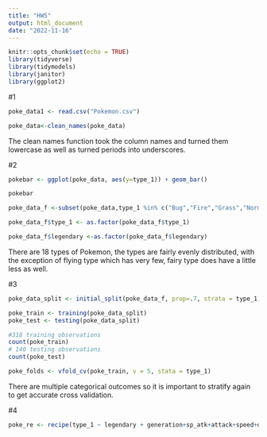 ```yaml
---
title: "HW5"
output: html_document
date: "2022-11-16"
---
```


```r
knitr::opts_chunk$set(echo = TRUE)
library(tidyverse)
library(tidymodels)
library(janitor)
library(ggplot2)

```

#1
```r
poke_data1 <- read.csv("Pokemon.csv")

poke_data<-clean_names(poke_data)


```

The clean names function took the column names and turned them lowercase as well as turned periods into underscores.

#2
```r
pokebar <- ggplot(poke_data, aes(y=type_1)) + geom_bar()

pokebar

poke_data_f <-subset(poke_data,type_1 %in% c("Bug","Fire","Grass","Normal","Water","Psychic"))  

poke_data_f$type_1 <- as.factor(poke_data_f$type_1)  

poke_data_f$legendary <-as.factor(poke_data_f$legendary)
```
There are 18 types of Pokemon, the types are fairly evenly distributed, with the exception of flying type which has very few, fairy type does have a little less as well. 

#3
```r
poke_data_split <- initial_split(poke_data_f, prop=.7, strata = type_1) 

poke_train <- training(poke_data_split)
poke_test <- testing(poke_data_split)

#318 training observations
count(poke_train)
# 140 testing observations
count(poke_test)

poke_folds <- vfold_cv(poke_train, v = 5, stata = type_1)

```
There are multiple categorical outcomes so it is important to stratify again to get accurate cross validation.

#4
```r
poke_re <- recipe(type_1 ~ legendary + generation+sp_atk+attack+speed+defense+hp+sp_def, data = poke_train) %>% step_dummy(c(legendary,generation)) %>% step_normalize(all_numeric_predictors())


```
